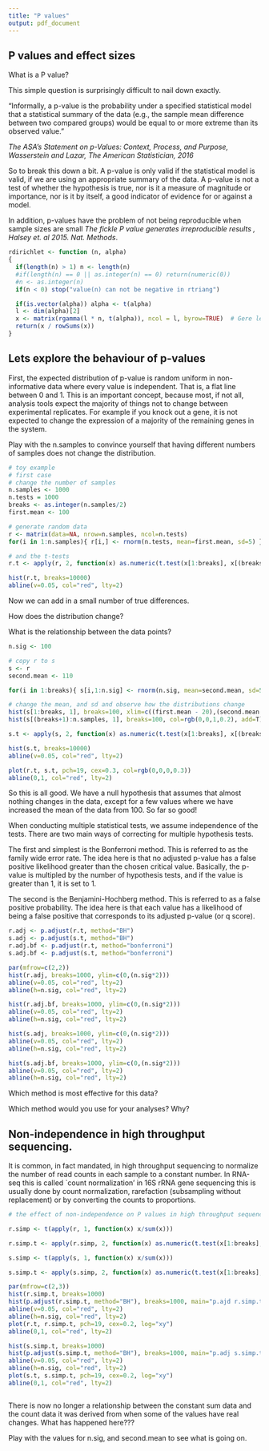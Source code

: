 ```yaml
---
title: "P values"
output: pdf_document
---
```

## P values and effect sizes

What is a P value?

This simple question is surprisingly difficult to nail down exactly.

"Informally, a p-value is the probability under a specified statistical model that a statistical summary of the data (e.g., the sample mean difference between two compared groups) would be equal to or more extreme than its observed value."

<cite>The ASA's Statement on p-Values: Context, Process, and Purpose, Wasserstein and Lazar, The American Statistician, 2016</cite>

So to break this down a bit. A p-value is only valid if the statistical model is valid, if we are using an appropriate summary of the data. A p-value is not a test of whether the hypothesis is true, nor is it a measure of magnitude or importance, nor is it by itself, a good indicator of evidence for or against a model.

In addition, p-values have the problem of not being reproducible when sample sizes are small <cite>The fickle P value generates irreproducible results , Halsey et. al 2015. Nat. Methods</cite>.


```r
rdirichlet <- function (n, alpha)
{
  if(length(n) > 1) n <- length(n)
  #if(length(n) == 0 || as.integer(n) == 0) return(numeric(0))
  #n <- as.integer(n)
  if(n < 0) stop("value(n) can not be negative in rtriang")

  if(is.vector(alpha)) alpha <- t(alpha)
  l <- dim(alpha)[2]
  x <- matrix(rgamma(l * n, t(alpha)), ncol = l, byrow=TRUE)  # Gere le recycling
  return(x / rowSums(x))
}
```
## Lets explore the behaviour of p-values

First, the expected distribution of p-value is random uniform in non-informative data where every value is independent. That is, a flat line between 0 and 1. This is an important concept, because most, if not all, analysis tools expect the majority of things not to change between experimental replicates. For example if you knock out a gene, it is not expected to change the expression of a majority of the remaining genes in the system.

Play with the n.samples to convince yourself that having different numbers of samples does not change the distribution.

```r
# toy example
# first case
# change the number of samples
n.samples <- 1000
n.tests = 1000
breaks <- as.integer(n.samples/2)
first.mean <- 100

# generate random data
r <- matrix(data=NA, nrow=n.samples, ncol=n.tests)
for(i in 1:n.samples){ r[i,] <- rnorm(n.tests, mean=first.mean, sd=5) }

# and the t-tests
r.t <- apply(r, 2, function(x) as.numeric(t.test(x[1:breaks], x[(breaks+1):n.samples])[3]) )

hist(r.t, breaks=10000)
abline(v=0.05, col="red", lty=2)
```
Now we can add in a small number of true differences.

How does the distribution change?

What is the relationship between the data points?

```r
n.sig <- 100

# copy r to s
s <- r
second.mean <- 110

for(i in 1:breaks){ s[i,1:n.sig] <- rnorm(n.sig, mean=second.mean, sd=5) }

# change the mean, and sd and observe how the distributions change
hist(s[1:breaks, 1], breaks=100, xlim=c((first.mean - 20),(second.mean + 20)), col=rgb(1,0,0,0.2))
hist(s[(breaks+1):n.samples, 1], breaks=100, col=rgb(0,0,1,0.2), add=T)

s.t <- apply(s, 2, function(x) as.numeric(t.test(x[1:breaks], x[(breaks+1):n.samples])[3]))

hist(s.t, breaks=10000)
abline(v=0.05, col="red", lty=2)

plot(r.t, s.t, pch=19, cex=0.3, col=rgb(0,0,0,0.3))
abline(0,1, col="red", lty=2)
```
So this is all good. We have a null hypothesis that assumes that almost nothing changes in the data, except for a few values where we have increased the mean of the data from 100. So far so good!

When conducting multiple statistical tests, we assume independence of the tests. There are two main ways of correcting for multiple hypothesis tests.

The first and simplest is the Bonferroni method. This is referred to as the family wide error rate. The idea here is that no adjusted p-value has a false positive likelihood greater than the chosen critical value. Basically, the p-value is multipled by the number of hypothesis tests, and if the value is greater than 1, it is set to 1.

The second is the Benjamini-Hochberg method. This is referred to as a false positive probability. The idea here is that each value has a likelihood of being a false positive that corresponds to its adjusted p-value (or q score).

```r
r.adj <- p.adjust(r.t, method="BH")
s.adj <- p.adjust(s.t, method="BH")
r.adj.bf <- p.adjust(r.t, method="bonferroni")
s.adj.bf <- p.adjust(s.t, method="bonferroni")

par(mfrow=c(2,2))
hist(r.adj, breaks=1000, ylim=c(0,(n.sig*2)))
abline(v=0.05, col="red", lty=2)
abline(h=n.sig, col="red", lty=2)

hist(r.adj.bf, breaks=1000, ylim=c(0,(n.sig*2)))
abline(v=0.05, col="red", lty=2)
abline(h=n.sig, col="red", lty=2)

hist(s.adj, breaks=1000, ylim=c(0,(n.sig*2)))
abline(v=0.05, col="red", lty=2)
abline(h=n.sig, col="red", lty=2)

hist(s.adj.bf, breaks=1000, ylim=c(0,(n.sig*2)))
abline(v=0.05, col="red", lty=2)
abline(h=n.sig, col="red", lty=2)

```

Which method is most effective for this data?

Which method would you use for your analyses? Why?

## Non-independence in high throughput sequencing.

It is common, in fact mandated, in high throughput sequencing to normalize the number of read counts in each sample to a constant number. In RNA-seq this is called `count normalization' in 16S rRNA gene sequencing this is usually done by count normalization, rarefaction (subsampling without replacement) or by converting the counts to proportions.

```r
# the effect of non-independence on P values in high throughput sequencing

r.simp <- t(apply(r, 1, function(x) x/sum(x)))

r.simp.t <- apply(r.simp, 2, function(x) as.numeric(t.test(x[1:breaks], x[(breaks+1):n.samples])[3]) )

s.simp <- t(apply(s, 1, function(x) x/sum(x)))

s.simp.t <- apply(s.simp, 2, function(x) as.numeric(t.test(x[1:breaks], x[(breaks+1):n.samples])[3]) )

par(mfrow=c(2,3))
hist(r.simp.t, breaks=1000)
hist(p.adjust(r.simp.t, method="BH"), breaks=1000, main="p.ajd r.simp.t")
abline(v=0.05, col="red", lty=2)
abline(h=n.sig, col="red", lty=2)
plot(r.t, r.simp.t, pch=19, cex=0.2, log="xy")
abline(0,1, col="red", lty=2)

hist(s.simp.t, breaks=1000)
hist(p.adjust(s.simp.t, method="BH"), breaks=1000, main="p.adj s.simp.t")
abline(v=0.05, col="red", lty=2)
abline(h=n.sig, col="red", lty=2)
plot(s.t, s.simp.t, pch=19, cex=0.2, log="xy")
abline(0,1, col="red", lty=2)



```

There is now no longer a relationship between the constant sum data and the count data it was derived from when some of the values have real changes. What has happened here???

Play with the values for n.sig, and second.mean to see what is going on.

